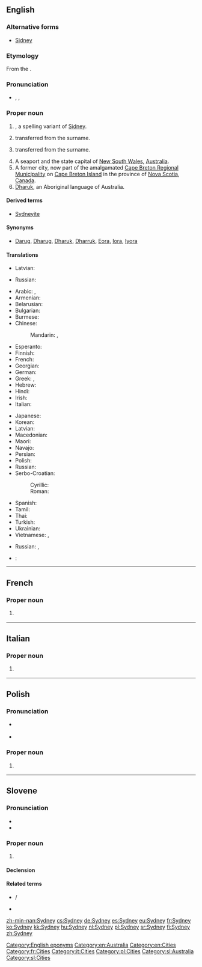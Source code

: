 ==English==
{{wikipedia}}

===Alternative forms===
* {{sense|male given name}} [[Sidney]]

===Etymology===
From the {{etyl|fr|en}} {{term|lang=fr|Saint-Denis}}.

===Pronunciation===
* {{enPR|sĭd'ni}}, {{IPA|/ˈsɪd.ni/}}, {{X-SAMPA|/"sId.ni/}}

===Proper noun===
{{en-proper noun|Sydneys}}

# {{surname|from=Old English|dot=}}, a spelling variant of [[Sidney]].
# {{given name|male|from=surnames}} transferred from the surname.
# {{given name|female|from=surnames}} transferred from the surname.
# A seaport and the state capital of [[New South Wales]], [[Australia]].
# A former city, now part of the amalgamated [[Cape Breton Regional Municipality]] on [[Cape Breton Island]] in the province of [[Nova Scotia]], [[Canada]].
# [[Dharuk]], an Aboriginal language of Australia.

====Derived terms====
* {{sense|Australia|Canada}} [[Sydneyite]]

====Synonyms====
* {{sense|language}} [[Darug]], [[Dharug]], [[Dharuk]], [[Dharruk]], [[Eora]], [[Iora]], [[Iyora]]

====Translations====
{{trans-top|male given name}}
* Latvian: {{t-|lv|Sidnijs|m}}
{{trans-mid}}
* Russian: {{t-|ru|Сидни|m|tr=Sídni}}
{{trans-bottom}}

{{trans-top|female given name}}
{{trans-mid}}
{{trans-bottom}}

{{trans-top|in Australia}}
* Arabic: {{t-|ar|سيدني|m|tr=sídni}}, {{t-|ar|سدني|m|tr=sídni}}
* Armenian: {{t-|hy|Սիդնեյ|tr=Sidney|sc=Armn}}
* Belarusian: {{t-|be|Сідней|m|tr=Sídnjej, Sidnjéj}}
* Bulgarian: {{t-|bg|Сидни|m|tr=Sídni}}
* Burmese: {{t|my|ဆစ်ဒနီမြို့|sc=Mymr}}
* Chinese:
*: Mandarin: {{t|cmn|悉尼|tr=Xīní|sc=Hani}}, {{t|cmn|雪梨|tr=Xuělí|sc=Hani}} {{qualifier|Taiwan also}}
* Esperanto: {{t-|eo|Sidnejo}}
* Finnish: {{t+|fi|Sydney}}
* French: {{t+|fr|Sydney}}
* Georgian: {{t-|ka|სიდნეი|sc=Geor}}
* German: {{t+|de|Sydney|n}}
* Greek: {{t-|el|Σύδνεϋ|n|tr=Sýdney}}, {{t-|el|Σίδνεϊ|n|tr=Sídnei}}
* Hebrew: {{t-|he|סידני}}
* Hindi: {{t-|hi|सिडनी|tr=siḍnī}}
* Irish: {{t|ga|Sidní}}
* Italian: {{t-|it|Sydney|f}}
{{trans-mid}}
* Japanese: {{t-|ja|シドニー|tr=Shidonii}}
* Korean: {{t-|ko|시드니|tr=Sideuni|sc=Hang}}
* Latvian: {{t-|lv|Sidneja|f}}
* Macedonian: {{t-|mk|Сиднеј|m|tr=Sidnej}}
* Maori: {{t|mi|Poihākena}}
* Navajo: {{tø|nv|Siidnii}}
* Persian: {{t-|fa|سیدنی}}
* Polish: {{t+|pl|Sydney|n}}
* Russian: {{t+|ru|Сидней|m|tr=Sídnɛj, Sidnɛ́j}}
* Serbo-Croatian:
*: Cyrillic: {{t-|sh|Сиднеј|m}}
*: Roman: {{t-|sh|Sidnej|m}}
* Spanish: {{t+|es|Sydney|f}}
* Tamil: {{t-|ta|சிட்னி}}
* Thai: {{t-|th|ซิดนีย์|tr=sítnee}}
* Turkish: {{t-|tr|Sidney}}
* Ukrainian: {{t-|uk|Сідней|m|tr=Sídnej, Sidnéj}}
* Vietnamese: {{t-|vi|Sydney}}, {{t-|vi|Sydney}}
{{trans-bottom}}

{{trans-top|in Nova Scotia}}
{{trans-mid}}
* Russian: {{t+|ru|Сидней|m|tr=Sídnɛj, Sidnɛ́j}}, {{t-|ru|Сидни|m|tr=Sídni}}
{{trans-bottom}}

{{trans-see|language|Dharuk}}

{{checktrans}}
* {{ttbc|bg}}: {{t|bg|Сидни|m|tr=Sídni}}

[[Category:English eponyms]]
[[Category:en:Australia]]
[[Category:en:Cities]]

----

==French==

===Proper noun===
{{fr-proper noun}}

# {{l|en|Sydney}} {{gloss|in Australia}}

[[Category:fr:Cities]]

----

==Italian==

===Proper noun===
{{it-proper noun|g=f}}

# {{l|en|Sydney}} {{gloss|in Australia}}

[[Category:it:Cities]]

----

==Polish==

===Pronunciation===
* {{a|standard pronunciation}} {{IPA|lang=pl|/ˈsɨdni/}}
* {{a|common nonstandard pronunciation}} {{IPA|lang=pl|/ˈsɨdnɛj/}}

===Proper noun===
{{head|pl|proper noun|g=n|indecl}}

# {{l|en|Sydney}} {{gloss|in Australia}}

[[Category:pl:Cities]]

----

==Slovene==

===Pronunciation===
* {{IPA|lang=sl|/ˈsíːdni/}}
* {{sl-tonal|sȋdni}}

===Proper noun===
{{sl-proper noun|m-in}}

# {{l|en|Sydney}} {{gloss|city in Australia}}

====Declension====
{{sl-decl-noun-m-j|Sydney|n=sg}}

====Related terms====
* {{l|sl|Sydneyjčan}} / {{l|sl|Sydneyjčanka}}
* {{l|sl|sydneyjski}}

[[Category:sl:Australia]]
[[Category:sl:Cities]]

[[zh-min-nan:Sydney]]
[[cs:Sydney]]
[[de:Sydney]]
[[es:Sydney]]
[[eu:Sydney]]
[[fr:Sydney]]
[[ko:Sydney]]
[[kk:Sydney]]
[[hu:Sydney]]
[[nl:Sydney]]
[[pl:Sydney]]
[[sr:Sydney]]
[[fi:Sydney]]
[[zh:Sydney]]